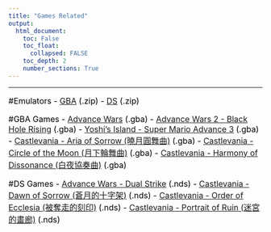 ```yaml
---
title: "Games Related"
output:
  html_document:
    toc: False
    toc_float:
      collapsed: FALSE
    toc_depth: 2
    number_sections: True
---
```


<style>
h1 {font-size: 28px; color: black; font-weight: bold; text-align: left;}
h1.title {color: black; text-align: center;}
h2 {font-size: 20px; color: black; font-weight: bold; font-style: italic;}
p {font-size: 16px; color: black;}
ol {font-size: 16px; color: black;}
ul {font-size: 16px; color: black;}
</style>

---

#Emulators
- [GBA](GBA.zip) (.zip)
- [DS](DS.zip) (.zip)

#GBA Games
- [Advance Wars](Advance Wars.gba) (.gba)
- [Advance Wars 2 - Black Hole Rising](Advance Wars 2 - Black Hole Rising.gba) (.gba)
- [Yoshi's Island - Super Mario Advance 3](Yoshi's Island - Super Mario Advance 3.gba) (.gba)
- [Castlevania - Aria of Sorrow (曉月圓舞曲)](Castlevania - Aria of Sorrow.gba) (.gba)
- [Castlevania - Circle of the Moon (月下輪舞曲)](Castlevania - Circle of the Moon.gba) (.gba)
- [Castlevania - Harmony of Dissonance (白夜協奏曲)](Castlevania - Harmony of Dissonance.gba) (.gba)

#DS Games
- [Advance Wars - Dual Strike](Advance Wars - Dual Strike.nds) (.nds)
- [Castlevania - Dawn of Sorrow (蒼月的十字架)](Castlevania - Dawn of Sorrow.nds) (.nds)
- [Castlevania - Order of Ecclesia (被奪走的刻印)](Castlevania - Order of Ecclesia.nds) (.nds)
- [Castlevania - Portrait of Ruin (迷宮的畫廊)](Castlevania - Portrait of Ruin.nds) (.nds)
